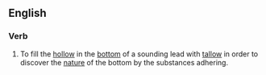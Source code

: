 ==English==

===Verb===

{{en-verb|[[arm]] [[the]] [[lead]]}}

#To fill the [[hollow]] in the [[bottom]] of a sounding lead with [[tallow]] in order to discover the [[nature]] of the bottom by the substances adhering.